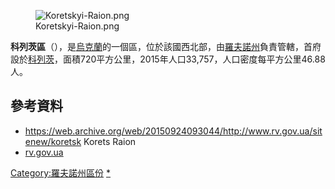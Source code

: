 [[Image:Koretskyi-Raion.png|right]]

'''科列茨區'''（{{lang-uk|Корецький район}}），是[[烏克蘭|烏克蘭]]的一個區，位於該國西北部，由[[羅夫諾州|羅夫諾州]]負責管轄，首府設於[[科列茨|科列茨]]，面積720平方公里，2015年人口33,757，人口密度每平方公里46.88人。

==參考資料==
* https://web.archive.org/web/20150924093044/http://www.rv.gov.ua/sitenew/koretsk Korets Raion
* [https://web.archive.org/web/20150924093044/http://www.rv.gov.ua/sitenew/koretsk rv.gov.ua] {{uk icon}}

{{DEFAULTSORT:Корецький район}}
[[Category:羅夫諾州區份|Category:羅夫諾州區份]]
[[Category:科列茨區|*]]

{{Rivne-geo-stub}}